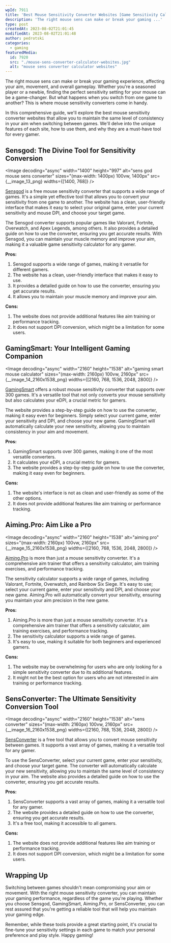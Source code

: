 ```yaml
---
wpId: 7911
title: 'Best Mouse Sensitivity Converter Websites [Game Sensitivity Calculator]'
description: 'The right mouse sens can make or break your gaming ...'
type: post
createdAt: 2023-08-02T21:01:45
modifiedAt: 2023-08-02T21:01:48
author: pedrotski
categories:
  - gaming
featuredMedia:
  id: 7920
  src: "./mouse-sens-converter-calculator-websites.jpg"
  alt: "mouse sens converter calculator websites"
---
```





The right mouse sens can make or break your gaming experience, affecting your aim, movement, and overall gameplay. Whether you're a seasoned player or a newbie, finding the perfect sensitivity setting for your mouse can be a game-changer. But what happens when you switch from one game to another? This is where mouse sensitivity converters come in handy.

In this comprehensive guide, we'll explore the best mouse sensitivity converter websites that allow you to maintain the same level of consistency in your aim when switching between games. We'll delve into the unique features of each site, how to use them, and why they are a must-have tool for every gamer.

## Sensgod: The Divine Tool for Sensitivity Conversion

<Image decoding="async" width="1400" height="997" alt="sens god mouse sens converter" sizes="(max-width: 1400px) 100vw, 1400px" src={__image_13_png} widths={[1400, 768]} />

[Sensgod](https://sensgod.com/) is a free mouse sensitivity converter that supports a wide range of games. It's a simple yet effective tool that allows you to convert your sensitivity from one game to another. The website has a clean, user-friendly interface that makes it easy to select your original game, enter your current sensitivity and mouse DPI, and choose your target game.

The Sensgod converter supports popular games like Valorant, Fortnite, Overwatch, and Apex Legends, among others. It also provides a detailed guide on how to use the converter, ensuring you get accurate results. With Sensgod, you can maintain your muscle memory and improve your aim, making it a valuable game sensitivity calculator for any gamer.

**Pros:**

1.  Sensgod supports a wide range of games, making it versatile for different gamers.
2.  The website has a clean, user-friendly interface that makes it easy to use.
3.  It provides a detailed guide on how to use the converter, ensuring you get accurate results.
4.  It allows you to maintain your muscle memory and improve your aim.

**Cons:**

1.  The website does not provide additional features like aim training or performance tracking.
2.  It does not support DPI conversion, which might be a limitation for some users.

## GamingSmart: Your Intelligent Gaming Companion

<Image decoding="async" width="2160" height="1538" alt="gaming smart mouse calculator" sizes="(max-width: 2160px) 100vw, 2160px" src={__image_14_2160x1538_png} widths={[2160, 768, 1536, 2048, 2800]} />

[GamingSmart](https://gamingsmart.com/mouse-sensitivity-converter/) offers a robust mouse sensitivity converter that supports over 300 games. It's a versatile tool that not only converts your mouse sensitivity but also calculates your eDPI, a crucial metric for gamers.

The website provides a step-by-step guide on how to use the converter, making it easy even for beginners. Simply select your current game, enter your sensitivity and DPI, and choose your new game. GamingSmart will automatically calculate your new sensitivity, allowing you to maintain consistency in your aim and movement.

**Pros:**

1.  GamingSmart supports over 300 games, making it one of the most versatile converters.
2.  It calculates your eDPI, a crucial metric for gamers.
3.  The website provides a step-by-step guide on how to use the converter, making it easy even for beginners.

**Cons:**

1.  The website's interface is not as clean and user-friendly as some of the other options.
2.  It does not provide additional features like aim training or performance tracking.

## Aiming.Pro: Aim Like a Pro

<Image decoding="async" width="2160" height="1538" alt="aiming pro" sizes="(max-width: 2160px) 100vw, 2160px" src={__image_15_2160x1538_png} widths={[2160, 768, 1536, 2048, 2800]} />

[Aiming.Pro](https://aiming.pro/mouse-sensitivity-calculator) is more than just a mouse sensitivity converter. It's a comprehensive aim trainer that offers a sensitivity calculator, aim training exercises, and performance tracking.

The sensitivity calculator supports a wide range of games, including Valorant, Fortnite, Overwatch, and Rainbow Six Siege. It's easy to use; select your current game, enter your sensitivity and DPI, and choose your new game. Aiming.Pro will automatically convert your sensitivity, ensuring you maintain your aim precision in the new game.

**Pros:**

1.  Aiming.Pro is more than just a mouse sensitivity converter. It's a comprehensive aim trainer that offers a sensitivity calculator, aim training exercises, and performance tracking.
2.  The sensitivity calculator supports a wide range of games.
3.  It's easy to use, making it suitable for both beginners and experienced gamers.

**Cons:**

1.  The website may be overwhelming for users who are only looking for a simple sensitivity converter due to its additional features.
2.  It might not be the best option for users who are not interested in aim training or performance tracking.

## SensConverter: The Ultimate Sensitivity Conversion Tool

<Image decoding="async" width="2160" height="1538" alt="sens converter" sizes="(max-width: 2160px) 100vw, 2160px" src={__image_16_2160x1538_png} widths={[2160, 768, 1536, 2048, 2800]} />

[SensConverter](https://sensconverter.com/) is a free tool that allows you to convert mouse sensitivity between games. It supports a vast array of games, making it a versatile tool for any gamer.

To use the SensConverter, select your current game, enter your sensitivity, and choose your target game. The converter will automatically calculate your new sensitivity, allowing you to maintain the same level of consistency in your aim. The website also provides a detailed guide on how to use the converter, ensuring you get accurate results.

**Pros:**

1.  SensConverter supports a vast array of games, making it a versatile tool for any gamer.
2.  The website provides a detailed guide on how to use the converter, ensuring you get accurate results.
3.  It's a free tool, making it accessible to all gamers.

**Cons:**

1.  The website does not provide additional features like aim training or performance tracking.
2.  It does not support DPI conversion, which might be a limitation for some users.

## Wrapping Up

Switching between games shouldn't mean compromising your aim or movement. With the right mouse sensitivity converter, you can maintain your gaming performance, regardless of the game you're playing. Whether you choose Sensgod, GamingSmart, Aiming.Pro, or SensConverter, you can rest assured that you're getting a reliable tool that will help you maintain your gaming edge.

Remember, while these tools provide a great starting point, it's crucial to fine-tune your sensitivity settings in each game to match your personal preference and play style. Happy gaming!